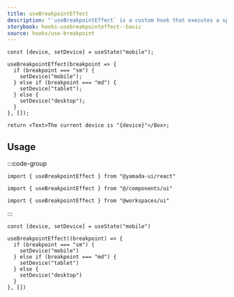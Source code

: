 ```yaml
---
title: useBreakpointEffect
description: "`useBreakpointEffect` is a custom hook that executes a specific callback function when the breakpoint changes."
storybook: hooks-usebreakpointeffect--basic
source: hooks/use-breakpoint
---
```


```tsx preview functional client
const [device, setDevice] = useState("mobile");

useBreakpointEffect(breakpoint => {
  if (breakpoint === "sm") {
    setDevice("mobile");
  } else if (breakpoint === "md") {
    setDevice("tablet");
  } else {
    setDevice("desktop");
  }
}, []);

return <Text>The current device is "{device}"</Box>;
```

## Usage

:::code-group

```tsx [package]
import { useBreakpointEffect } from "@yamada-ui/react"
```

```tsx [alias]
import { useBreakpointEffect } from "@/components/ui"
```

```tsx [monorepo]
import { useBreakpointEffect } from "@workspaces/ui"
```

:::

```tsx
const [device, setDevice] = useState("mobile")

useBreakpointEffect((breakpoint) => {
  if (breakpoint === "sm") {
    setDevice("mobile")
  } else if (breakpoint === "md") {
    setDevice("tablet")
  } else {
    setDevice("desktop")
  }
}, [])
```
